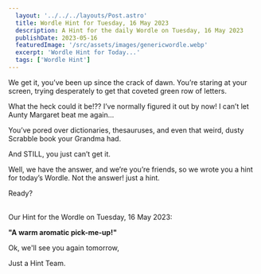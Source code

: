 ```yaml
---
  layout: '../../../layouts/Post.astro'
  title: Wordle Hint for Tuesday, 16 May 2023
  description: A Hint for the daily Wordle on Tuesday, 16 May 2023
  publishDate: 2023-05-16
  featuredImage: '/src/assets/images/genericwordle.webp'
  excerpt: 'Wordle Hint for Today...'
  tags: ['Wordle Hint']
---
```


  We get it, you’ve been up since the crack of dawn. You’re staring at your screen, trying desperately to get that coveted green row of letters. 

  What the heck could it be!??
  I’ve normally figured it out by now!
  I can’t let Aunty Margaret beat me again… 

  You’ve pored over dictionaries, thesauruses, and even that weird, dusty Scrabble book your Grandma had.

  And STILL, you just can’t get it. 

  Well, we have the answer, and we’re you’re friends, so we wrote you a hint for today’s Wordle.
  Not the answer! just a hint. 

  Ready?<br /><br />

  Our Hint for the Wordle on Tuesday, 16 May 2023:

  **"A warm aromatic pick-me-up!"**

  Ok, we'll see you again tomorrow, 

  Just a Hint Team.
  